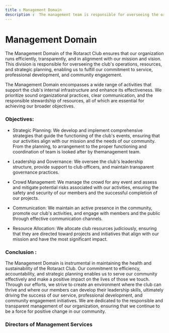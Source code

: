 ```yaml
---
title : Management Domain
description :  The management team is responsible for overseeing the organization's operations, setting strategic goals, making decisions, allocating resources, and ensuring the overall success and growth of the club.
---
```


# Management Domain

The Management Domain of the Rotaract Club ensures that our organization runs efficiently, transparently, and in alignment with our mission and vision. This division is responsible for overseeing the club's operations, resources, and strategic planning, enabling us to fulfill our commitment to service, professional development, and community engagement.

The Management Domain encompasses a wide range of activities that support the club's internal infrastructure and enhance its effectiveness. We prioritize sound organizational practices, clear communication, and the responsible stewardship of resources, all of which are essential for achieving our broader objectives.

### Objectives:

- Strategic Planning: We develop and implement comprehensive strategies that guide the functioning of the club's events, ensuring that our activities align with our mission and the needs of our community. From the planning, to arrangement to the proper functioning and coordination of team is looked after by themanagement team.

- Leadership and Governance: We oversee the club's leadership structure, provide support to club officers, and maintain transparent governance practices.

- Crowd Management: We manage the crowd for any event and assess and mitigate potential risks associated with our activities, ensuring the safety and security of our members and the successful completion of our projects.

- Communication: We maintain an active presence in the community, promote our club's activities, and engage with members and the public through effective communication channels.

- Resource Allocation: We allocate club resources judiciously, ensuring that they are directed toward projects and initiatives that align with our mission and have the most significant impact.

### Conclusion :
The Management Domain is instrumental in maintaining the health and sustainability of the Rotaract Club. Our commitment to efficiency, accountability, and strategic planning enables us to serve our community effectively and make a positive impact on the lives of those we touch. Through our efforts, we strive to create an environment where the club can thrive and where our members can develop their leadership skills, ultimately driving the success of our service, professional development, and community engagement initiatives. We are dedicated to the responsible and transparent management of our organization, ensuring that we continue to be a force for positive change in our community.

### Directors of Management Services